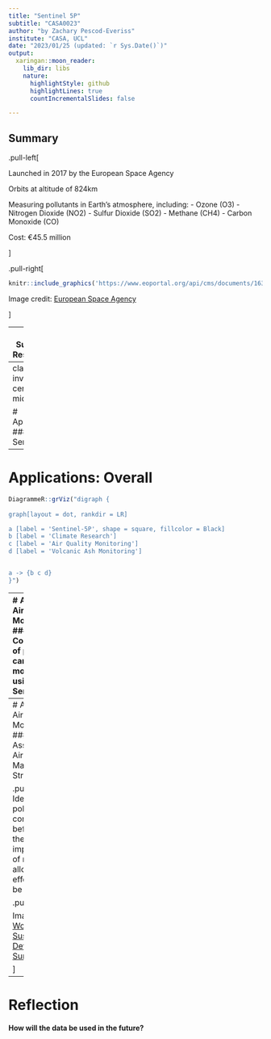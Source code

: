 ```yaml
---
title: "Sentinel 5P"
subtitle: "CASA0023"
author: "by Zachary Pescod-Everiss"
institute: "CASA, UCL"
date: "2023/01/25 (updated: `r Sys.Date()`)"
output:
  xaringan::moon_reader:
    lib_dir: libs
    nature:
      highlightStyle: github
      highlightLines: true
      countIncrementalSlides: false

---
```

## Summary

.pull-left[

Launched in 2017 by the European Space Agency

Orbits at altitude of 824km

Measuring pollutants in Earth's atmosphere, including:
- Ozone (O3)
- Nitrogen Dioxide (NO2)
- Sulfur Dioxide (SO2)
- Methane (CH4)
- Carbon Monoxide (CO)

Cost: €45.5 million

]

.pull-right[
```r
knitr::include_graphics('https://www.eoportal.org/api/cms/documents/163813/6584772/Sentinel-5P40.jpg/db3400ce-664d-e2e3-de3b-d6d96ec4cd0d?t=1666497256002')
```


Image credit: [European Space Agency](https://www.esa.int/Enabling_Support/Operations/Sentinel-5P_operations)

]

---
# Summary: Resoloution


Temporal: 16 days

Spatial: 250m - 1000m



---
class: inverse, center, middle

# Applications 
#### of Sentinel 5P


---
# Applications: Overall



```r
DiagrammeR::grViz("digraph {
  
graph[layout = dot, rankdir = LR]

a [label = 'Sentinel-5P', shape = square, fillcolor = Black]
b [label = 'Climate Research']
c [label = 'Air Quality Monitoring']
d [label = 'Volcanic Ash Monitoring']


a -> {b c d}
}")
```


---
# Applications: Air Quality Monitoring 1
#### Concentrations of pollutants can be monitored using Sentinel-5P.

.pull-left[
The Tropomi sensor is designed for atmospheric monitoring, quantifying concentration of pollutants. 

These pollutants have potential negative effects on the environment and human health. 

- Sentinel-5P data provides key information on the wider-scale sources of pollutants. 
- It's data can validate air quality models, allowing better understanding of the pollutants behaviours. 
]

.pull-right[
```r
knitr::include_graphics('https://i0.wp.com/eos.org/wp-content/uploads/2017/12/sentinel-5p-sees-nitrogen-dioxide-over-europe.png?fit=820%2C615&ssl=1
')
```


Image credit: [Eos](https://eos.org/articles/advanced-satellite-tracks-air-pollution-in-extraordinary-detail)

]
---
# Applications: Air Quality Monitoring 2
#### Assessment of Air Quality Managment Strategies


.pull-left[
Identification of pollutant concentration before and after the impleentation of new policy allows the effectiveness to be assessed. 
]


.pull-right[
```r
knitr::include_graphics('https://wsds.teriin.org/2018/images/theme-img6.jpg')
```


Image credit: [World Sustainable Devolopment Summit](https://wsds.teriin.org/2018/breathing-clean-air.php)

]

---
# Reflection
#### How will the data be used in the future?


